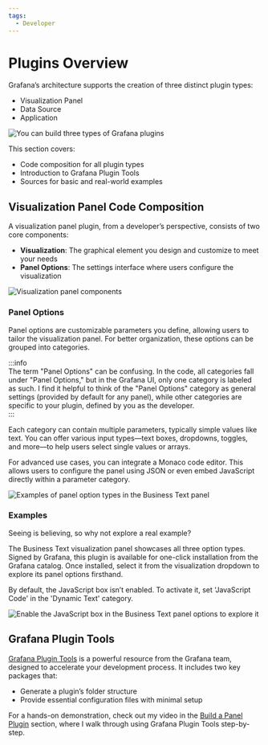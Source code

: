 ```yaml
---
tags:
  - Developer
---
```



# Plugins Overview

Grafana’s architecture supports the creation of three distinct plugin types:

- Visualization Panel
- Data Source
- Application

<Image
  title="You can build three types of Grafana plugins"
  src="/img/grafana/developer/plugin-types.png"
/>

This section covers:

- Code composition for all plugin types
- Introduction to Grafana Plugin Tools
- Sources for basic and real-world examples

## Visualization Panel Code Composition

A visualization panel plugin, from a developer’s perspective, consists of two core components:

- **Visualization**: The graphical element you design and customize to meet your needs
- **Panel Options**: The settings interface where users configure the visualization

<Image
  title="Visualization panel components"
  src="/img/grafana/developer/details-panel.png"
/>

### Panel Options

Panel options are customizable parameters you define, allowing users to tailor the visualization panel. For better organization, these options can be grouped into categories.

:::info  
The term "Panel Options" can be confusing. In the code, all categories fall under "Panel Options," but in the Grafana UI, only one category is labeled as such. I find it helpful to think of the "Panel Options" category as general settings (provided by default for any panel), while other categories are specific to your plugin, defined by you as the developer.  
:::

Each category can contain multiple parameters, typically simple values like text. You can offer various input types—text boxes, dropdowns, toggles, and more—to help users select single values or arrays.

For advanced use cases, you can integrate a Monaco code editor. This allows users to configure the panel using JSON or even embed JavaScript directly within a parameter category.

<Image
  title="Examples of panel option types in the Business Text panel"
  src="/img/grafana/developer/details-dt.png"
/>

### Examples

Seeing is believing, so why not explore a real example?

The Business Text visualization panel showcases all three option types. Signed by Grafana, this plugin is available for one-click installation from the Grafana catalog. Once installed, select it from the visualization dropdown to explore its panel options firsthand.

By default, the JavaScript box isn’t enabled. To activate it, set 'JavaScript Code' in the 'Dynamic Text' category.

<Image
  title="Enable the JavaScript box in the Business Text panel options to explore it"
  src="/img/grafana/developer/dynamic-text.png"
/>

## Grafana Plugin Tools

[Grafana Plugin Tools](https://grafana.com/developers/plugin-tools) is a powerful resource from the Grafana team, designed to accelerate your development process. It includes two key packages that:

- Generate a plugin’s folder structure
- Provide essential configuration files with minimal setup

For a hands-on demonstration, check out my video in the [Build a Panel Plugin](../../developer/panel/) section, where I walk through using Grafana Plugin Tools step-by-step.
